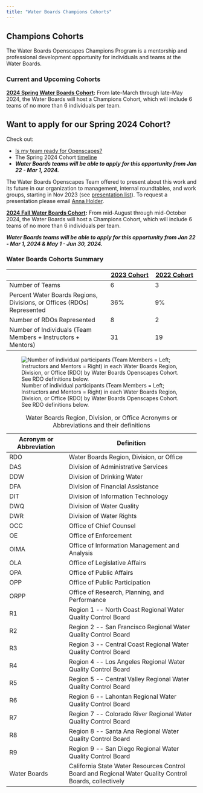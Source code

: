 ```yaml
---
title: "Water Boards Champions Cohorts"
---
```


## Champions Cohorts

The Water Boards Openscapes Champions Program is a mentorship and professional development opportunity for individuals and teams at the Water Boards.

### Current and Upcoming Cohorts

[**2024 Spring Water Boards Cohort**](https://cawaterboarddatacenter.github.io/swrcb-openscapes/cohorts/swrcb_2024S.html)**:** From late-March through late-May 2024, the Water Boards will host a Champions Cohort, which will include 6 teams of no more than 6 individuals per team.

::: callout-tip
# Want to apply for our Spring 2024 Cohort?

Check out:

-   [Is my team ready for Openscapes?](https://cawaterboarddatacenter.github.io/swrcb-openscapes/about_at_swrcb/team_guidance.html)
-   The Spring 2024 Cohort [timeline](https://cawaterboarddatacenter.github.io/swrcb-openscapes/cohorts/swrcb_2024S.html)
-   ***Water Boards teams will be able to apply for this opportunity from Jan 22 - Mar 1, 2024.***
:::

The Water Boards Openscapes Team offered to present about this work and its future in our organization to management, internal roundtables, and work groups, starting in Nov 2023 (see [presentation list](https://github.com/CAWaterBoardDataCenter/swrcb-openscapes/issues/15)). To request a presentation please email [Anna Holder](mailto:anna.holder@waterboards.ca.gov).

[**2024 Fall Water Boards Cohort**](https://cawaterboarddatacenter.github.io/swrcb-openscapes/cohorts/swrcb_2024F.html)**:** From mid-August through mid-October 2024, the Water Boards will host a Champions Cohort, which will include 6 teams of no more than 6 individuals per team.

***Water Boards teams will be able to apply for this opportunity from Jan 22 - Mar 1, 2024 & May 1 - Jun 30, 2024.***

### Water Boards Cohorts Summary

|                                                                        | [2023 Cohort](https://cawaterboarddatacenter.github.io/swrcb-openscapes/cohorts/swrcb_2023.html) | [2022 Cohort](https://cawaterboarddatacenter.github.io/swrcb-openscapes/cohorts/swrcb_2022.html) |
|--------------------------------------|-----------------|-----------------|
| Number of Teams                                                        | 6                                                                                                | 3                                                                                                |
| Percent Water Boards Regions, Divisions, or Offices (RDOs) Represented | 36%                                                                                              | 9%                                                                                               |
| Number of RDOs Represented                                             | 8                                                                                                | 2                                                                                                |
| Number of Individuals (Team Members + Instructors + Mentors)           | 31                                                                                               | 19                                                                                               |

![Number of individual participants (Team Members = Left; Instructors and Mentors = Right) in each Water Boards Region, Division, or Office (RDO) by Water Boards Openscapes Cohort. See RDO definitions below.](images/annual-rdo.png)

| Acronym or Abbreviation | Definition                                                                                             |
|-----------------------|-------------------------------------------------|
| RDO                     | Water Boards Region, Division, or Office                                                               |
| DAS                     | Division of Administrative Services                                                                    |
| DDW                     | Division of Drinking Water                                                                             |
| DFA                     | Division of Financial Assistance                                                                       |
| DIT                     | Division of Information Technology                                                                     |
| DWQ                     | Division of Water Quality                                                                              |
| DWR                     | Division of Water Rights                                                                               |
| OCC                     | Office of Chief Counsel                                                                                |
| OE                      | Office of Enforcement                                                                                  |
| OIMA                    | Office of Information Management and Analysis                                                          |
| OLA                     | Office of Legislative Affairs                                                                          |
| OPA                     | Office of Public Affairs                                                                               |
| OPP                     | Office of Public Participation                                                                         |
| ORPP                    | Office of Research, Planning, and Performance                                                          |
| R1                      | Region 1 \-- North Coast Regional Water Quality Control Board                                          |
| R2                      | Region 2 \-- San Francisco Regional Water Quality Control Board                                        |
| R3                      | Region 3 \-- Central Coast Regional Water Quality Control Board                                        |
| R4                      | Region 4 \-- Los Angeles Regional Water Quality Control Board                                          |
| R5                      | Region 5 \-- Central Valley Regional Water Quality Control Board                                       |
| R6                      | Region 6 \-- Lahontan Regional Water Quality Control Board                                             |
| R7                      | Region 7 \-- Colorado River Regional Water Quality Control Board                                       |
| R8                      | Region 8 \-- Santa Ana Regional Water Quality Control Board                                            |
| R9                      | Region 9 \-- San Diego Regional Water Quality Control Board                                            |
| Water Boards            | California State Water Resources Control Board and Regional Water Quality Control Boards, collectively |

: Water Boards Region, Division, or Office Acronyms or Abbreviations and their definitions
